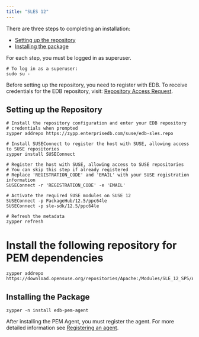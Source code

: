 ```yaml
---
title: "SLES 12"
---
```


There are three steps to completing an installation:

- [Setting up the repository](#setting-up-the-repository)
- [Installing the package](#installing-the-package)

For each step, you must be logged in as superuser.

```shell
# To log in as a superuser:
sudo su -
```

Before setting up the repository, you need to register with EDB. To receive credentials for the EDB repository, visit: [Repository Access Request](https://www.enterprisedb.com/repository-access-request).

## Setting up the Repository

```shell
# Install the repository configuration and enter your EDB repository
# credentials when prompted
zypper addrepo https://zypp.enterprisedb.com/suse/edb-sles.repo

# Install SUSEConnect to register the host with SUSE, allowing access to SUSE repositories
zypper install SUSEConnect

# Register the host with SUSE, allowing access to SUSE repositories
# You can skip this step if already registered
# Replace 'REGISTRATION_CODE' and 'EMAIL' with your SUSE registration information
SUSEConnect -r 'REGISTRATION_CODE' -e 'EMAIL'

# Activate the required SUSE modules on SUSE 12
SUSEConnect -p PackageHub/12.5/ppc64le
SUSEConnect -p sle-sdk/12.5/ppc64le

# Refresh the metadata
zypper refresh
```

# Install the following repository for PEM dependencies

```shell
zypper addrepo https://download.opensuse.org/repositories/Apache:/Modules/SLE_12_SP5/Apache:Modules.repo
```

## Installing the Package

```shell
zypper -n install edb-pem-agent
```

After installing the PEM Agent, you must register the agent. For more detailed information see [Registering an agent](../../../registering_agent).
